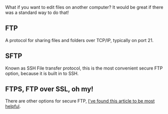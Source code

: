 
What if you want to edit files on another computer? It would be great if there was a standard way to do that!

## FTP

A protocol for sharing files and folders over TCP/IP, typically on port 21.

## SFTP

Known as SSH File transfer protocol, this is the most convenient secure FTP option, because it is built in to SSH.

## FTPS, FTP over SSL, oh my!

There are other options for secure FTP, [I've found this article to be most helpful](https://blog.devolutions.net/2016/05/ftps-sftp-or-ftp-over-ssh).

<!--- © Aven LLC and Aven Contributors. Licensed under Creative Commons BY-NC-SA 4.0 https://creativecommons.org/licenses/by-nc-sa/4.0/ -->

